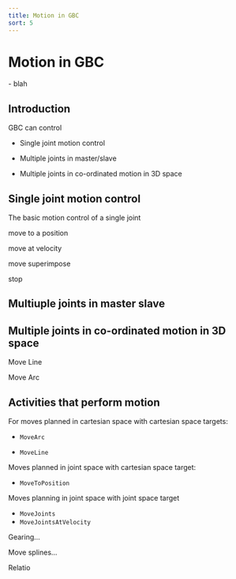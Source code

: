 ```yaml
---
title: Motion in GBC
sort: 5
---
```


# Motion in GBC

<Tldr>
    - blah
</Tldr>

## Introduction

GBC can control

* Single joint motion control

* Multiple joints in master/slave

* Multiple joints in co-ordinated motion in 3D space



## Single joint motion control

The basic motion control of a single joint

move to a position

move at velocity



move superimpose

stop



## Multiuple joints in master slave



## Multiple joints in co-ordinated motion in 3D space



Move Line

Move Arc









## Activities that perform motion



For moves planned in cartesian space with cartesian space targets:

* `MoveArc`

* `MoveLine`

Moves planned in joint space with cartesian space target:

* `MoveToPosition`

Moves planning in joint space with joint space target
* `MoveJoints`
* `MoveJointsAtVelocity`

Gearing...

Move splines...

Relatio